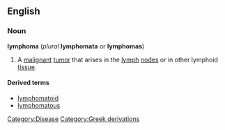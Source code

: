 ==English==
===Noun===
{{wikipedia}}
'''lymphoma''' (''plural'' '''lymphomata''' or '''lymphomas''')

#A [[malignant]] [[tumor]] that arises in the [[lymph]] [[node]]s or in other lymphoid [[tissue]].

====Derived terms====
*[[lymphomatoid]]
*[[lymphomatous]]

[[Category:Disease]]
[[Category:Greek derivations]]